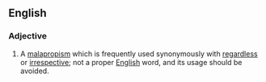 ==English==
===Adjective===

# A [[malapropism]] which is frequently used synonymously with [[regardless]] or [[irrespective]]; not a proper [[English]] word, and its usage should be avoided.